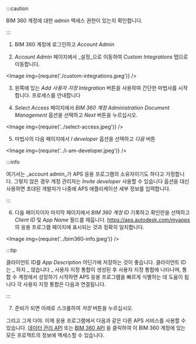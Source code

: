 


:::caution

BIM 360 계정에 대한 _admin_ 액세스 권한이 있는지 확인합니다.


:::



1. BIM 360 계정에 로그인하고 _Account Admin_

2. _Account Admin_ 페이지에서 _설정_으로 이동하여 _Custom Integrations_ 탭으로 이동합니다.

<Image img={require('./custom-integrations.jpeg')} />

3. 왼쪽에 있는 _Add 사용자 지정 Integration_ 버튼을 사용하여 간단한 마법사를 시작합니다.
프로세스를 안내합니다

4. _Select Access_ 페이지에서 _BIM 360 계정 Administration_
_Document Management_ 옵션을 선택하고 _Next_ 버튼을 누르십시오.

<Image img={require('../select-access.jpeg')} />

5. 마법사의 다음 페이지에서 _I developer_ 옵션을 선택하고
_다음_ 버튼

<Image img={require('../i-am-developer.jpeg')} />



:::info

여기서는 _account admin_가 APS 응용 프로그램의 소유자이기도 하다고 가정합니다.
그렇지 않은 경우 계정 관리자는 _Invite developer_ 사용할 수 있습니다
옵션을 대신 사용하면 초대된 개발자가 나중에 APS 애플리케이션 세부 정보를 입력합니다.


:::



6. 다음 페이지이자 마지막 페이지에서 _BIM 360 계정 ID_ 기록하고
확인란을 선택하고 _Client ID_ 및 _App Name_ 필드를 채웁니다.
https://aps.autodesk.com/myapps 의 응용 프로그램 페이지에 표시되는 것과 정확히 일치합니다.

<Image img={require('../bim360-info.jpeg')} />



:::tip

클라이언트 ID를 _App Description_ 어딘가에 저장하는 것이 좋습니다. 클라이언트 ID는 _ 하지 _ 않습니다 _
사용자 지정 통합이 생성된 후 사용자 지정 통합에 나타나며, 통합 수
계정에서 성장하기 시작하면 APS 응용 프로그램을 빠르게 식별하는 데 도움이 됩니다
각 사용자 지정 통합은 다음과 연결됩니다.


:::



7. 준비가 되면 아래로 스크롤하여 _저장_ 버튼을 누르십시오.

그리고 그게 다야. 이제 응용 프로그램에서 다음과 같은 다른 APS 서비스를 사용할 수 있습니다.
[데이터 관리 API](https://aps.autodesk.com/en/docs/data/v2/developers_guide/overview)
또는 [BIM 360 API](https://aps.autodesk.com/en/docs/bim360/v1/overview/introduction)
을 클릭하여 이 BIM 360 계정에 있는 모든 프로젝트의 정보에 액세스할 수 있습니다.